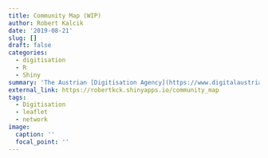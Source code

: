 ```yaml
---
title: Community Map (WIP)
author: Robert Kalcik
date: '2019-08-21'
slug: []
draft: false
categories:
  - digitisation
  - R
  - Shiny
summary: 'The Austrian [Digitisation Agency](https://www.digitalaustria.gv.at/) commissioned a stakeholder mapping of actors pushing digitisation forward in Austria. The [Community Map](http://robertkck.shinyapps.io/community_map), a Shiny app, shows data collected from a snowballing survey in which key actors identified their main partners and provided information about their R&D, business and data sharing links.'
external_link: https://robertkck.shinyapps.io/community_map
tags:
  - Digitisation
  - leaflet
  - network
image:
  caption: ''
  focal_point: ''
---
```


